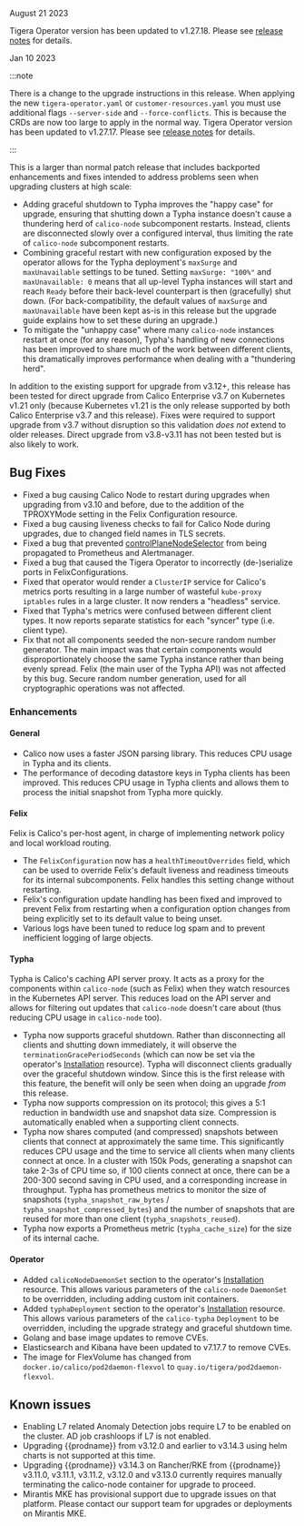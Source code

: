 August 21 2023

Tigera Operator version has been updated to v1.27.18. Please see [release notes](https://github.com/tigera/operator/releases/tag/v1.27.18) for details.

Jan 10 2023

:::note

There is a change to the upgrade instructions in this release. When applying the new `tigera-operator.yaml`
or `customer-resources.yaml` you must use additional flags `--server-side` and `--force-conflicts`. This is because
the CRDs are now too large to apply in the normal way.
Tigera Operator version has been updated to v1.27.17. Please see [release notes](https://github.com/tigera/operator/releases/tag/v1.27.17) for details.

:::

This is a larger than normal patch release that includes backported enhancements and fixes intended to address problems seen
when upgrading clusters at high scale:

- Adding graceful shutdown to Typha improves the "happy case" for upgrade, ensuring that shutting down a Typha instance
  doesn't cause a thundering herd of `calico-node` subcomponent restarts. Instead, clients are disconnected slowly over a
  configured interval, thus limiting the rate of `calico-node` subcomponent restarts.
- Combining graceful restart with new configuration exposed by the operator allows for the Typha deployment's `maxSurge`
  and `maxUnavailable` settings to be tuned. Setting `maxSurge: "100%"` and `maxUnavailable: 0` means that all up-level
  Typha instances will start and reach `Ready` before their back-level counterpart is then (gracefully) shut down.
  (For back-compatibility, the default values of `maxSurge` and `maxUnavailable` have been kept as-is in this release
  but the upgrade guide explains how to set these during an upgrade.)
- To mitigate the "unhappy case" where many `calico-node` instances restart at once (for any reason), Typha's handling
  of new connections has been improved to share much of the work between different clients, this dramatically improves
  performance when dealing with a "thundering herd".

In addition to the existing support for upgrade from v3.12+, this release has been tested for direct upgrade from
Calico Enterprise v3.7 on Kubernetes v1.21 only (because Kubernetes v1.21 is the only release supported by both
Calico Enterprise v3.7 and this release). Fixes were required to support upgrade from v3.7 without disruption
so this validation _does not_ extend to older releases. Direct upgrade from v3.8-v3.11 has not been tested but
is also likely to work.

## Bug Fixes

- Fixed a bug causing Calico Node to restart during upgrades when upgrading from v3.10 and before, due to the
  addition of the TPROXYMode setting in the Felix Configuration resource.
- Fixed a bug causing liveness checks to fail for Calico Node during upgrades, due to changed field names in TLS secrets.
- Fixed a bug that prevented [controlPlaneNodeSelector](../../reference/installation/api.mdx#operator.tigera.io/v1.InstallationSpec)
  from being propagated to Prometheus and Alertmanager.
- Fixed a bug that caused the Tigera Operator to incorrectly (de-)serialize ports in FelixConfigurations.
- Fixed that operator would render a `ClusterIP` service for Calico's metrics ports resulting in a large number of
  wasteful `kube-proxy` `iptables` rules in a large cluster. It now renders a "headless" service.
- Fixed that Typha's metrics were confused between different client types. It now reports separate statistics for
  each "syncer" type (i.e. client type).
- Fix that not all components seeded the non-secure random number generator. The main impact was that certain
  components would disproportionately choose the same Typha instance rather than being evenly spread. Felix
  (the main user of the Typha API) was not affected by this bug. Secure random number generation, used for all
  cryptographic operations was not affected.

### Enhancements

#### General

- Calico now uses a faster JSON parsing library. This reduces CPU usage in Typha and its clients.
- The performance of decoding datastore keys in Typha clients has been improved. This reduces CPU usage in
  Typha clients and allows them to process the initial snapshot from Typha more quickly.

#### Felix

Felix is Calico's per-host agent, in charge of implementing network policy and local workload routing.

- The `FelixConfiguration` now has a `healthTimeoutOverrides` field, which can be used to override Felix's default
  liveness and readiness timeouts for its internal subcomponents. Felix handles this setting change without restarting.
- Felix's configuration update handling has been fixed and improved to prevent Felix from restarting when a configuration
  option changes from being explicitly set to its default value to being unset.
- Various logs have been tuned to reduce log spam and to prevent inefficient logging of large objects.

#### Typha

Typha is Calico's caching API server proxy. It acts as a proxy for the components within `calico-node` (such as
Felix) when they watch resources in the Kubernetes API server. This reduces load on the API server and allows for
filtering out updates that `calico-node` doesn't care about (thus reducing CPU usage in `calico-node` too).

- Typha now supports graceful shutdown. Rather than disconnecting all clients and
  shutting down immediately, it will observe the `terminationGracePeriodSeconds` (which can now be set via the
  operator's [Installation](../../reference/installation/api.mdx#operator.tigera.io/v1.InstallationSpec)
  resource). Typha will disconnect clients gradually over the graceful shutdown window. Since this is the first
  release with this feature, the benefit will only be seen when doing an upgrade _from_ this release.
- Typha now supports compression on its protocol; this gives a 5:1 reduction in bandwidth use and snapshot data size.
  Compression is automatically enabled when a supporting client connects.
- Typha now shares computed (and compressed) snapshots between clients that connect at approximately the same time.
  This significantly reduces CPU usage and the time to service all clients when many clients connect at once. In a
  cluster with 150k Pods, generating a snapshot can take 2-3s of CPU time so, if 100 clients connect at once, there
  can be a 200-300 second saving in CPU used, and a corresponding increase in throughput. Typha has prometheus metrics to
  monitor the size of snapshots (`typha_snapshot_raw_bytes` / `typha_snapshot_compressed_bytes`) and the number of
  snapshots that are reused for more than one client (`typha_snapshots_reused`).
- Typha now exports a Prometheus metric (`typha_cache_size`) for the size of its internal cache.

#### Operator

- Added `calicoNodeDaemonSet` section to the operator's [Installation](../../reference/installation/api.mdx#operator.tigera.io/v1.InstallationSpec)
  resource. This allows various parameters of the `calico-node` `DaemonSet` to be overridden, including adding custom init containers.
- Added `typhaDeployment` section to the operator's [Installation](../../reference/installation/api.mdx#operator.tigera.io/v1.InstallationSpec)
  resource. This allows various parameters of the `calico-typha` `Deployment` to be overridden, including the upgrade strategy and
  graceful shutdown time.
- Golang and base image updates to remove CVEs.
- Elasticsearch and Kibana have been updated to v7.17.7 to remove CVEs.
- The image for FlexVolume has changed from `docker.io/calico/pod2daemon-flexvol` to `quay.io/tigera/pod2daemon-flexvol`.

## Known issues

- Enabling L7 related Anomaly Detection jobs require L7 to be enabled on the cluster. AD job crashloops if L7 is not enabled.
- Upgrading {{prodname}} from v3.12.0 and earlier to v3.14.3 using helm charts is not supported at this time.
- Upgrading {{prodname}} v3.14.3 on Rancher/RKE from {{prodname}} v3.11.0, v3.11.1, v3.11.2, v3.12.0 and v3.13.0 currently requires manually terminating the calico-node container for upgrade to proceed.
- Mirantis MKE has provisional support due to upgrade issues on that platform. Please contact our support team for upgrades or deployments on Mirantis MKE.
